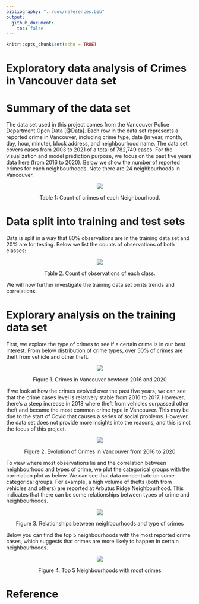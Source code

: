 ```yaml
---
bibliography: "../doc/references.bib"
output: 
  github_document:
    toc: false
---
```


```r
knitr::opts_chunk$set(echo = TRUE)
```

Exploratory data analysis of Crimes in Vancouver data set
================

# Summary of the data set

The data set used in this project comes from the Vancouver Police Department Open Data [@Data]. Each row in the data set represents a reported crime in Vancouver, including crime type, date (in year, month, day, hour, minute), block address, and neighbourhood name. The data set covers cases from 2003 to 2021 of a total of 782,749 cases. For the visualization and model prediction purpose, we focus on the past five years' data here (from 2016 to 2020).
Below we show the number of reported crimes for each neighbourhoods. Note there are 24 neighbourhoods in Vancouver.

<center>

![](figure-eda/neighbour_crimes.png)<!-- -->

Table 1: Count of crimes of each Neighbourhood.

</center>


# Data split into training and test sets

Data is split in a way that 80% observations are in the training data set and 20% are for testing. Below we list the counts of observations of both classes:

<center>

![](figure-preprocess/observations.png)<!-- -->

Table 2. Count of observations of each class.

</center>

We will now further investigate the training data set on its trends and correlations.

# Explorary analysis on the training data set

First, we explore the type of crimes to see if a certain crime is in our best interest. From below distribution of crime types, over 50% of crimes are theft from vehicle and other theft. 

<center>

![](figure-eda/crime_type.png)<!-- -->

Figure 1. Crimes in Vancouver bewteen 2016 and 2020 

</center>

If we look at how the crimes evolved over the past five years, we can see that the crime cases level is relatively stable from 2016 to 2017. However, there's a steep increase in 2018 where theft from vehicles surpassed other theft and became the most common crime type in Vancouver. This may be due to the start of Covid that causes a series of social problems. However, the data set does not provide more insights into the reasons, and this is not the focus of this project.

<center>

![](figure-eda/crime_evolution.png)<!-- -->

Figure 2. Evolution of Crimes in Vancouver from 2016 to 2020

</center>

To view where most observations lie and the correlation between neighbourhood and types of crime, we plot the categorical groups with the correlation plot as below. We can see that data concentrate on some categorical groups. For example, a high volume of thefts (both from vehicles and others) are reported at Arbutus Ridge Neighbourhood. This indicates that there can be some relationships between types of crime and neighbourhoods. 

<center>

![](figure-eda/crime_correlation.png)<!-- -->

Figure 3. Relationships between neighbourhoods and type of crimes

</center>


Below you can find the top 5 neighbourhoods with the most reported crime cases, which suggests that crimes are more likely to happen in certain neighbourhoods. 

<center>

![](figure-eda/crime_top5.png)<!-- -->

Figure 4. Top 5 Neighbourhoods with most crimes

</center>


# Reference


